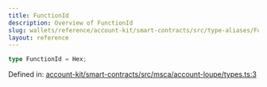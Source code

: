 ```yaml
---
title: FunctionId
description: Overview of FunctionId
slug: wallets/reference/account-kit/smart-contracts/src/type-aliases/FunctionId
layout: reference
---
```


```ts
type FunctionId = Hex;
```

Defined in: [account-kit/smart-contracts/src/msca/account-loupe/types.ts:3](https://github.com/alchemyplatform/aa-sdk/blob/4987bdd63823427c48ec21401b71fa3cfc2d0675/account-kit/smart-contracts/src/msca/account-loupe/types.ts#L3)
